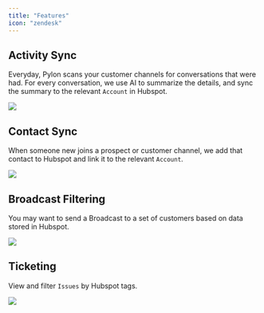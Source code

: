 ```yaml
---
title: "Features"
icon: "zendesk"
---
```


## Activity Sync

Everyday, Pylon scans your customer channels for conversations that were had.
For every conversation, we use AI to summarize the details, and sync the summary
to the relevant `Account` in Hubspot.

<Frame>
  <img src="/images/hubspot-activity.png" />
</Frame>

## Contact Sync

When someone new joins a prospect or customer channel, we add that contact to
Hubspot and link it to the relevant `Account`.

<Frame>
  <img src="/images/hubspot-contact.png" />
</Frame>

## Broadcast Filtering

You may want to send a Broadcast to a set of customers based on data stored in
Hubspot.

<Frame>
  <img src="/images/sfdc-broadcast.png" />
</Frame>

## Ticketing

View and filter `Issues` by Hubspot tags.

<Frame>
  <img src="/images/sfdc-ticketing.png" />
</Frame>
